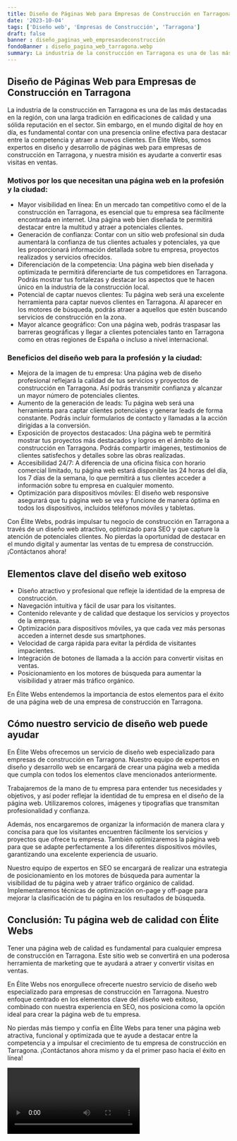 ```yaml
---
title: Diseño de Páginas Web para Empresas de Construcción en Tarragona
date: '2023-10-04'
tags: ['Diseño web', 'Empresas de Construcción', 'Tarragona']
draft: false
banner : diseño_paginas_web_empresasdeconstrucción
fondoBanner : diseño_pagina_web_tarragona.webp
summary: La industria de la construcción en Tarragona es una de las más destacadas en la región, con una larga tradición en edificaciones de calidad y una sólida reputación en el sector. Sin embargo, en el mundo digital de hoy en día, es fundamental contar con una presencia online efectiva para destacar entre la competencia y atraer a nuevos clientes. En Élite Webs, somos expertos en diseño y desarrollo de páginas web para empresas de construcción en Tarragona, y nuestra misión es ayudarte a convertir esas visitas en ventas.
---
```


## Diseño de Páginas Web para Empresas de Construcción en Tarragona

La industria de la construcción en Tarragona es una de las más destacadas en la región, con una larga tradición en edificaciones de calidad y una sólida reputación en el sector. Sin embargo, en el mundo digital de hoy en día, es fundamental contar con una presencia online efectiva para destacar entre la competencia y atraer a nuevos clientes. En Élite Webs, somos expertos en diseño y desarrollo de páginas web para empresas de construcción en Tarragona, y nuestra misión es ayudarte a convertir esas visitas en ventas.

### Motivos por los que necesitan una página web en la profesión y la ciudad:

- Mayor visibilidad en línea: En un mercado tan competitivo como el de la construcción en Tarragona, es esencial que tu empresa sea fácilmente encontrada en internet. Una página web bien diseñada te permitirá destacar entre la multitud y atraer a potenciales clientes.
- Generación de confianza: Contar con un sitio web profesional sin duda aumentará la confianza de tus clientes actuales y potenciales, ya que les proporcionará información detallada sobre tu empresa, proyectos realizados y servicios ofrecidos.
- Diferenciación de la competencia: Una página web bien diseñada y optimizada te permitirá diferenciarte de tus competidores en Tarragona. Podrás mostrar tus fortalezas y destacar los aspectos que te hacen único en la industria de la construcción local.
- Potencial de captar nuevos clientes: Tu página web será una excelente herramienta para captar nuevos clientes en Tarragona. Al aparecer en los motores de búsqueda, podrás atraer a aquellos que estén buscando servicios de construcción en la zona.
- Mayor alcance geográfico: Con una página web, podrás traspasar las barreras geográficas y llegar a clientes potenciales tanto en Tarragona como en otras regiones de España o incluso a nivel internacional.

### Beneficios del diseño web para la profesión y la ciudad:

- Mejora de la imagen de tu empresa: Una página web de diseño profesional reflejará la calidad de tus servicios y proyectos de construcción en Tarragona. Así podrás transmitir confianza y alcanzar un mayor número de potenciales clientes.
- Aumento de la generación de leads: Tu página web será una herramienta para captar clientes potenciales y generar leads de forma constante. Podrás incluir formularios de contacto y llamadas a la acción dirigidas a la conversión.
- Exposición de proyectos destacados: Una página web te permitirá mostrar tus proyectos más destacados y logros en el ámbito de la construcción en Tarragona. Podrás compartir imágenes, testimonios de clientes satisfechos y detalles sobre las obras realizadas.
- Accesibilidad 24/7: A diferencia de una oficina física con horario comercial limitado, tu página web estará disponible las 24 horas del día, los 7 días de la semana, lo que permitirá a tus clientes acceder a información sobre tu empresa en cualquier momento.
- Optimización para dispositivos móviles: El diseño web responsive asegurará que tu página web se vea y funcione de manera óptima en todos los dispositivos, incluidos teléfonos móviles y tabletas.

Con Élite Webs, podrás impulsar tu negocio de construcción en Tarragona a través de un diseño web atractivo, optimizado para SEO y que capture la atención de potenciales clientes. No pierdas la oportunidad de destacar en el mundo digital y aumentar las ventas de tu empresa de construcción. ¡Contáctanos ahora!

<GifSeo />

<Cta />

## Elementos clave del diseño web exitoso

- Diseño atractivo y profesional que refleje la identidad de la empresa de construcción.
- Navegación intuitiva y fácil de usar para los visitantes.
- Contenido relevante y de calidad que destaque los servicios y proyectos de la empresa.
- Optimización para dispositivos móviles, ya que cada vez más personas acceden a internet desde sus smartphones.
- Velocidad de carga rápida para evitar la pérdida de visitantes impacientes.
- Integración de botones de llamada a la acción para convertir visitas en ventas.
- Posicionamiento en los motores de búsqueda para aumentar la visibilidad y atraer más tráfico orgánico.

En Élite Webs entendemos la importancia de estos elementos para el éxito de una página web de una empresa de construcción en Tarragona.

## Cómo nuestro servicio de diseño web puede ayudar

En Élite Webs ofrecemos un servicio de diseño web especializado para empresas de construcción en Tarragona. Nuestro equipo de expertos en diseño y desarrollo web se encargará de crear una página web a medida que cumpla con todos los elementos clave mencionados anteriormente.

Trabajaremos de la mano de tu empresa para entender tus necesidades y objetivos, y así poder reflejar la identidad de tu empresa en el diseño de la página web. Utilizaremos colores, imágenes y tipografías que transmitan profesionalidad y confianza.

Además, nos encargaremos de organizar la información de manera clara y concisa para que los visitantes encuentren fácilmente los servicios y proyectos que ofrece tu empresa. También optimizaremos la página web para que se adapte perfectamente a los diferentes dispositivos móviles, garantizando una excelente experiencia de usuario.

Nuestro equipo de expertos en SEO se encargará de realizar una estrategia de posicionamiento en los motores de búsqueda para aumentar la visibilidad de tu página web y atraer tráfico orgánico de calidad. Implementaremos técnicas de optimización on-page y off-page para mejorar la clasificación de tu página en los resultados de búsqueda.

## Conclusión: Tu página web de calidad con Élite Webs

Tener una página web de calidad es fundamental para cualquier empresa de construcción en Tarragona. Este sitio web se convertirá en una poderosa herramienta de marketing que te ayudará a atraer y convertir visitas en ventas.

En Élite Webs nos enorgullece ofrecerte nuestro servicio de diseño web especializado para empresas de construcción en Tarragona. Nuestro enfoque centrado en los elementos clave del diseño web exitoso, combinado con nuestra experiencia en SEO, nos posiciona como la opción ideal para crear la página web de tu empresa.

No pierdas más tiempo y confía en Élite Webs para tener una página web atractiva, funcional y optimizada que te ayude a destacar entre la competencia y a impulsar el crecimiento de tu empresa de construcción en Tarragona. ¡Contáctanos ahora mismo y da el primer paso hacia el éxito en línea!

<Video />

<CtaBot job='Empresas de Construcción' city='Tarragona'/>

<Gmaps query='Tarragona+españa+maps' />